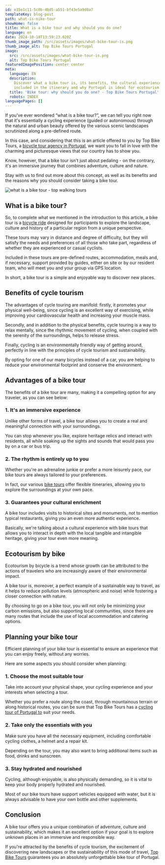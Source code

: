 ```yaml
---
id: e35e1c11-5c0b-4bd5-a551-bf43e5a9d0a7
templateKey: blog-post
path: what-is-nike-tour
showHome: false
title: What is a bike tour and why should you do one?
language: en
date: 2024-10-18T13:59:23.020Z
thumb_image_path: /src/assets/images/what-bike-tour-is.png
thumb_image_alt: Top Bike Tours Portugal
image:
  src: /src/assets/images/what-bike-tour-is.png
  alt: Top Bike Tours Portugal
featuredImagePosition: center center
meta:
  language: EN
  description:
    Discover what a bike tour is, its benefits, the cultural experiences
    included in the itinerary and why Portugal is ideal for ecotourism.
  title: 'Bike tour: why should you do one? - Top Bike Tours Portugal'
  robots: INDEX
languagePages: []
---
```


If you've ever wondered “what is a bike tour?”, we can tell you right now that
it's essentially a cycling experience (guided or autonomous) through the natural
and urban beauty offered by the various scenic landscapes scrutinized along a
pre-defined route.

In this case, and considering that this is an article offered to you by Top Bike
Tours, a [bicycle tour agency in Portugal](https://topbiketoursportugal.com/),
we want you to fall in love with the charming and picturesque views that our
country has to show you.

Know, however, that a bike tour isn't just about pedaling - on the contrary,
it's an immersive journey that combines adventure, culture and nature.

Stay with us to find out more about this concept, as well as its benefits and
the reasons why you should consider taking a bike tour.

![what is a bike tour - top walking tours](/src/assets/images/what-bike-tour-is.png 'what is a bike tour')

## What is a bike tour?

So, to complete what we mentioned in the introduction to this article, a bike
tour is a
[bicycle ride](https://topbiketoursportugal.com/bike-tours-in-portugal/)
designed for participants to explore the landscape, culture and history of a
particular region from a unique perspective.

These tours may vary in distance and degree of difficulty, but they will satisfy
the needs and preferences of all those who take part, regardless of whether they
are experienced or casual cyclists.

Included in these tours are pre-defined routes, accommodation, meals and, if
necessary, support provided by guides, either on site or by our resident team,
who will meet you and your group via GPS location.

In short, a bike tour is a simple and enjoyable way to discover new places.

## Benefits of cycle tourism

The advantages of cycle touring are manifold: firstly, it promotes your physical
well-being, since cycling is an excellent way of exercising, while improving
your cardiovascular health and increasing your muscle mass.

Secondly, and in addition to the physical benefits, cycle touring is a way to
relax mentally, since the rhythmic movement of cycling, when coupled with the
serenity of the surroundings, helps to release stress.

Finally, cycling is an environmentally friendly way of getting around, perfectly
in line with the principles of cycle tourism and sustainability.

By opting for one of our many bicycles instead of a car, you are helping to
reduce your environmental footprint and conserve the environment.

## Advantages of a bike tour

The benefits of a bike tour are many, making it a compelling option for any
traveler, as you can see below:

### 1. It's an immersive experience

Unlike other forms of travel, a bike tour allows you to create a real and
meaningful connection with your surroundings.

You can stop whenever you like, explore heritage relics and interact with
residents, all while soaking up the sights and sounds that would pass you by on
a car or bus trip.

### 2. The rhythm is entirely up to you

Whether you're an adrenaline junkie or prefer a more leisurely pace, our bike
tours are always tailored to your preferences.

In fact, our various
[bike tours](https://topbiketoursportugal.com/passeios-de-bicicleta-portugal/)
offer flexible itineraries, allowing you to explore the surroundings at your own
pace.

### 3. Guarantees your cultural enrichment

A bike tour includes visits to historical sites and monuments, not to mention
typical restaurants, giving you an even more authentic experience.

Basically, we're talking about a cultural experience with bike tours that allows
you to interact in depth with the local tangible and intangible heritage, giving
your tour even more meaning.

## Ecotourism by bike

Ecotourism by bicycle is a trend whose growth can be attributed to the actions
of travelers who are increasingly aware of their environmental impact.

A bike tour is, moreover, a perfect example of a sustainable way to travel, as
it helps to reduce pollution levels (atmospheric and noise) while fostering a
closer connection with nature.

By choosing to go on a bike tour, you will not only be minimizing your carbon
emissions, but also supporting local communities, since there are many routes
that include the use of local accommodation and catering options.

## Planning your bike tour

Efficient planning of your bike tour is essential to ensure an experience that
you can enjoy freely, without any worries.

Here are some aspects you should consider when planning:

### 1. Choose the most suitable tour

Take into account your physical shape, your cycling experience and your
interests when selecting a tour.

Whether you prefer a route along the coast, through mountainous terrain or along
historical routes, you can be sure that Top Bike Tours has a
[cycling tour of Portugal to](https://topbiketoursportugal.com/) suit your
needs.

### 2. Take only the essentials with you

Make sure you have all the necessary equipment, including comfortable cycling
clothes, a helmet and a repair kit.

Depending on the tour, you may also want to bring additional items such as food,
drinks and sunscreen.

### 3. Stay hydrated and nourished

Cycling, although enjoyable, is also physically demanding, so it is vital to
keep your body properly hydrated and nourished.

Most of our bike tours have support vehicles equipped with water, but it is
always advisable to have your own bottle and other supplements.

## Conclusion

A bike tour offers you a unique combination of adventure, culture and
sustainability, which makes it an excellent option if your goal is to explore
unknown places in an immersive and responsible way.

If you're attracted by the benefits of cycle tourism, the excitement of
discovering new landscapes or the sustainability of this mode of travel,
[Top Bike Tours](https://topbiketoursportugal.com/) guarantees you an absolutely
unforgettable bike tour of Portugal.
